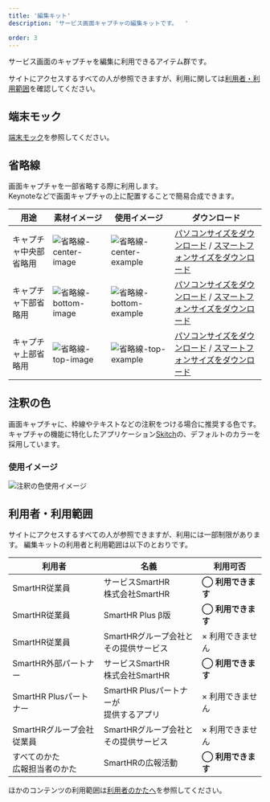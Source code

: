 ```yaml
---
title: '編集キット'
description: 'サービス画面キャプチャの編集キットです。  '

order: 3
---
```



サービス画面のキャプチャを編集に利用できるアイテム群です。  

サイトにアクセスするすべての人が参照できますが、利用に関しては[利用者・利用範囲](#h2-3)を確認してください。


## 端末モック
[端末モック](/communication/mock/)を参照してください。

## 省略線
画面キャプチャを一部省略する際に利用します。  
Keynoteなどで画面キャプチャの上に配置することで簡易合成できます。

| 用途 | 素材イメージ | 使用イメージ | ダウンロード |
| --- | --- | --- | --- |
| キャプチャ中央部省略用 | ![省略線-center-image](./images/kit/break-axis_center_image.png)|![省略線-center-example](./images/kit/center_example_image.png)　| <a href="/downloads/break-axis_personal-computer-size_center.png" download>パソコンサイズをダウンロード</a> / <a href="/downloads/break-axis_smartphone-size_center.png" download>スマートフォンサイズをダウンロード</a> |
| キャプチャ下部省略用 | ![省略線-bottom-image](./images/kit/break-axis_bottom_image.png)|![省略線-bottom-example](./images/kit/bottom_example_image.png)　| <a href="/downloads/break-axis_personal-computer-size_bottom.png" download>パソコンサイズをダウンロード</a> / <a href="/downloads/break-axis_smartphone-size_bottom.png" download>スマートフォンサイズをダウンロード</a> |
| キャプチャ上部省略用 | ![省略線-top-image](./images/kit/break-axis_top_image.png)|![省略線-top-example](./images/kit/top_example_image.png)　|<a href="/downloads/break-axis_personal-computer-size_top.png" download>パソコンサイズをダウンロード</a> / <a href="/downloads/break-axis_smartphone-size_top.png" download>スマートフォンサイズをダウンロード</a> |


## 注釈の色
画面キャプチャに、枠線やテキストなどの注釈をつける場合に推奨する色です。  
キャプチャの機能に特化したアプリケーション<a href="https://apps.apple.com/jp/app/skitch-%E6%92%AE%E3%82%8B-%E6%8F%8F%E3%81%8D%E8%BE%BC%E3%82%80-%E5%85%B1%E6%9C%89%E3%81%99%E3%82%8B/id425955336?mt=12" target="_blank">Skitch</a>の、デフォルトのカラーを採用しています。
<ColorPalettesWrapper>
 <ColorPalette colorValue="#fc0c59" colorName="Annotaion" description="" />
</ColorPalettesWrapper>

### 使用イメージ

![注釈の色使用イメージ](./images/kit/skitch_example.png) 

## 利用者・利用範囲

サイトにアクセスするすべての人が参照できますが、利用には一部制限があります。
編集キットの利用者と利用範囲は以下のとおりです。

<TableWrapper>
  <table>
    <thead>
      <tr>
        <th>利用者</th>
        <th>名義</th>
        <th>利用可否</th>
      </tr>
    </thead>
    <tbody>
      <tr>
        <td>SmartHR従業員</td>
        <td>サービスSmartHR<br/>株式会社SmartHR</td>
        <td><strong>◯ 利用できます</strong></td>
      </tr>
      <tr>
        <td>SmartHR従業員</td>
        <td>SmartHR Plus β版</td>
        <td><strong>◯ 利用できます</strong></td>
      </tr>
      <tr>
        <td>SmartHR従業員</td>
        <td>SmartHRグループ会社と<br/>その提供サービス</td>
        <td>× 利用できません</td>
      </tr>
      <tr>
        <td>SmartHR外部パートナー</td>
        <td>サービスSmartHR<br/>株式会社SmartHR</td>
        <td><strong>◯ 利用できます</strong></td>
      </tr>
      <tr>
        <td>SmartHR Plusパートナー</td>
        <td>SmartHR Plusパートナーが<br/>提供するアプリ</td>
        <td>× 利用できません</td>
      </tr>
      <tr>
        <td>SmartHRグループ会社<br/>従業員</td>
        <td>SmartHRグループ会社と<br/>その提供サービス</td>
        <td>× 利用できません</td>
      </tr>
      <tr>
        <td>すべてのかた<br/>広報担当者のかた</td>
        <td>SmartHRの広報活動</td>
        <td><strong>◯ 利用できます</strong></td>
      </tr>
    </tbody>
  </table>
</TableWrapper>

ほかのコンテンツの利用範囲は[利用者のかたへ](/introduction/user/)を参照してください。
